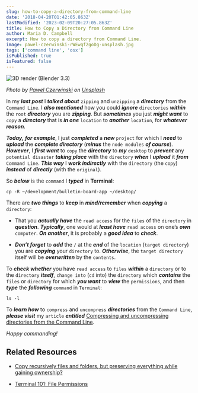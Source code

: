 ```yaml
---
slug: how-to-copy-a-directory-from-command-line
date: '2018-04-20T01:42:05.863Z'
lastModified: '2023-02-09T20:27:05.863Z'
title: How to Copy a Directory from Command Line
author: Maria D. Campbell
excerpt: How to copy a directory from Command Line.
image: pawel-czerwinski-rWEwqf2goDg-unsplash.jpg
tags: ['command line', 'osx']
isPublished: true
isFeatured: false
---
```


![3D render (Blender 3.3)](pawel-czerwinski-rWEwqf2goDg-unsplash.jpg)

*Photo by [Pawel Czerwinski](https://unsplash.com/@pawel_czerwinski) on [Unsplash](https://unsplash.com/photos/rWEwqf2goDg)*

In my ***last post*** I ***talked about*** `zipping` and `unzipping` a ***directory*** from the
`Command Line`. I ***also mentioned*** how you could ***ignore*** `directories` ***within*** the `root` ***directory*** you are ***zipping***. But ***sometimes*** you just ***might want*** to `copy` a ***directory*** that is ***in one*** `location` to ***another*** `location`, for ***whatever reason***.

***Today,*** ***for example***, I just ***completed*** a ***new*** `project` for which I ***need***
to ***upload*** the ***complete directory*** (***minus*** the `node modules` ***of course***). ***However***, I ***first want*** to `copy` the ***directory*** to ***my*** `desktop` to ***prevent*** any `potential disaster` ***taking place*** with the `directory` ***when*** I ***upload*** it ***from*** `Command Line`. ***This way*** I ***work indirectly*** with the `directory` (the `copy`) ***instead*** of ***directly*** (with the
`original`).

So ***below*** is the `command` I **_typed_** in **Terminal**:

```shell
cp -R ~/development/bulletin-board-app ~/desktop/
```

There are ***two things*** to ***keep*** in ***mind/remember*** when ***copying*** a `directory`:

-   That you ***actually have*** the `read access` for the `files` of the `directory` in ***question***.
    ***Typically***, one would at ***least have*** `read access` on one’s ***own*** `computer`. ***On another***, it is probably a ***good idea*** to ***check***.

-   ***Don’t forget*** to ***add*** the `/` at the ***end*** of the `location` (`target directory`)
    you are ***copying*** your `directory` to. ***Otherwise***, the `target directory` itself
    will be ***overwritten*** by the `contents`.

To ***check whether*** you have `read access` to `files` ***within*** a `directory` or to the
`directory` ***itself***, `change into` (`cd` into) the `directory` which ***contains*** the `files`
or `directory` for which ***you want*** to ***view*** the `permissions`, and then ***type*** the
***following*** `command` in `Terminal`:

```shell
ls -l
```

To ***learn how*** to `compress` and `uncompress` ***directories*** from the `Command Line`,
***please visit*** my `article` ***entitled*** [Compressing and uncompressing directories from the Command Line](/posts/compressing-and-uncompressing-directories-from-the-command-line/).

*Happy commanding!*

## Related Resources

- [Copy recursively files and folders, but preserving everything while gaining ownership?](https://apple.stackexchange.com/questions/180982/copy-recursively-files-and-folders-but-preserving-everything-while-gaining-owne)

- [Terminal 101: File Permissions](https://www.techradar.com/how-to/computing/apple/terminal-101-file-permissions-1305647)